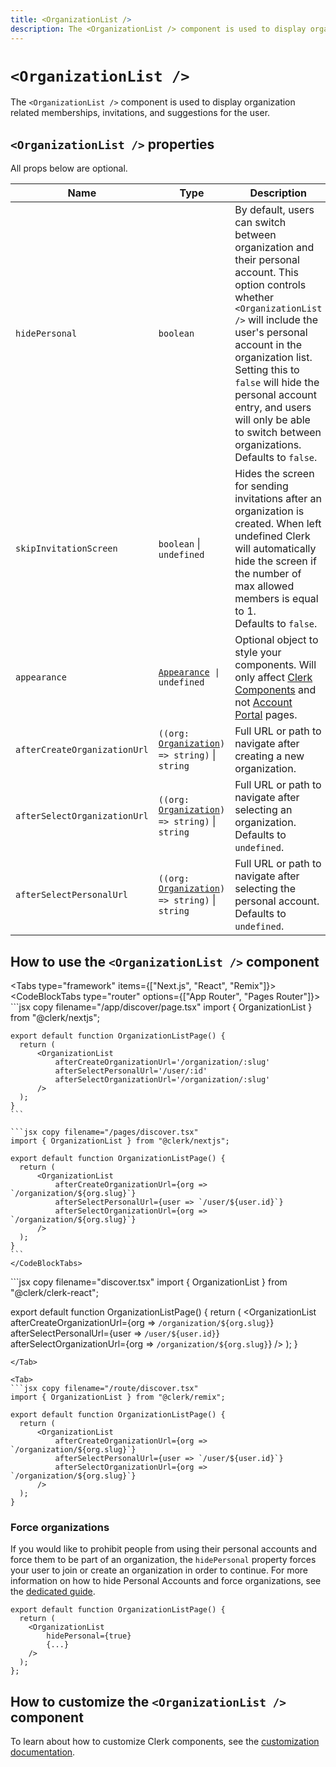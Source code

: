 ```yaml
---
title: <OrganizationList />
description: The <OrganizationList /> component is used to display organization related memberships, invitations, and suggestions for the user.
---
```


# `<OrganizationList />`

<Images
  alt="Organization List Example"
  width={496}
  height={564}
  src="/docs/images/ui-components/component-org_list.svg"
/>

The `<OrganizationList />` component is used to display organization related memberships, invitations, and suggestions for the user.

## `<OrganizationList />` properties

All props below are optional.

| Name | Type | Description |
| --- | --- | --- |
| `hidePersonal` | `boolean` | By default, users can switch between organization and their personal account. This option controls whether `<OrganizationList />` will include the user's personal account in the organization list. Setting this to `false` will hide the personal account entry, and users will only be able to switch between organizations. <br />Defaults to `false`. |
| `skipInvitationScreen` | `boolean` \| `undefined` | Hides the screen for sending invitations after an organization is created. When left undefined Clerk will automatically hide the screen if the number of max allowed members is equal to 1.<br />Defaults to `false`. |
| `appearance` | <code>[Appearance](/docs/components/customization/overview) \| undefined</code> | Optional object to style your components. Will only affect [Clerk Components][components-ref] and not [Account Portal][ap-ref] pages. |
| `afterCreateOrganizationUrl` | <code>((org: [Organization][org-ref]) => string)</code> \| `string` | Full URL or path to navigate after creating a new organization. |
| `afterSelectOrganizationUrl` | <code>((org: [Organization][org-ref]) => string)</code> \| `string` | Full URL or path to navigate after selecting an organization.<br />Defaults to `undefined`. |
| `afterSelectPersonalUrl` | <code>((org: [Organization][org-ref]) => string)</code> \| `string` | Full URL or path to navigate after selecting the personal account.<br />Defaults to `undefined`. |

## How to use the `<OrganizationList />` component

<Tabs type="framework" items={["Next.js", "React", "Remix"]}>
  <Tab>
    <CodeBlockTabs type="router" options={["App Router", "Pages Router"]}>
    ```jsx copy filename="/app/discover/page.tsx"
    import { OrganizationList } from "@clerk/nextjs";

    export default function OrganizationListPage() {
      return (
          <OrganizationList
              afterCreateOrganizationUrl='/organization/:slug'
              afterSelectPersonalUrl='/user/:id'
              afterSelectOrganizationUrl='/organization/:slug'
          />
      );
    }
    ```

    ```jsx copy filename="/pages/discover.tsx"
    import { OrganizationList } from "@clerk/nextjs";

    export default function OrganizationListPage() {
      return (
          <OrganizationList
              afterCreateOrganizationUrl={org => `/organization/${org.slug}`}
              afterSelectPersonalUrl={user => `/user/${user.id}`}
              afterSelectOrganizationUrl={org => `/organization/${org.slug}`}
          />
      );
    }
    ```
    </CodeBlockTabs>
  </Tab>

  <Tab>
  ```jsx copy filename="discover.tsx"
  import { OrganizationList } from "@clerk/clerk-react";

  export default function OrganizationListPage() {
    return (
        <OrganizationList
            afterCreateOrganizationUrl={org => `/organization/${org.slug}`}
            afterSelectPersonalUrl={user => `/user/${user.id}`}
            afterSelectOrganizationUrl={org => `/organization/${org.slug}`}
        />
    );
  }
  ```
  </Tab>

  <Tab>
  ```jsx copy filename="/route/discover.tsx"
  import { OrganizationList } from "@clerk/remix";

  export default function OrganizationListPage() {
    return (
        <OrganizationList
            afterCreateOrganizationUrl={org => `/organization/${org.slug}`}
            afterSelectPersonalUrl={user => `/user/${user.id}`}
            afterSelectOrganizationUrl={org => `/organization/${org.slug}`}
        />
    );
  }
  ```
  </Tab>
</Tabs>

### Force organizations

If you would like to prohibit people from using their personal accounts and force them to be part of an organization, the `hidePersonal` property forces your user to join or create an organization in order to continue. For more information on how to hide Personal Accounts and force organizations, see the [dedicated guide](/docs/guides/force-organizations).

```tsx copy filename="organization-portal.tsx"
export default function OrganizationListPage() {
  return (
    <OrganizationList
        hidePersonal={true}
        {...}
    />
  );
};
```

## How to customize the `<OrganizationList />` component

To learn about how to customize Clerk components, see the [customization documentation](/docs/components/customization/overview).

[org-ref]: /docs/references/javascript/organization/organization
[components-ref]: /docs/components/overview
[ap-ref]: /docs/account-portal/overview
